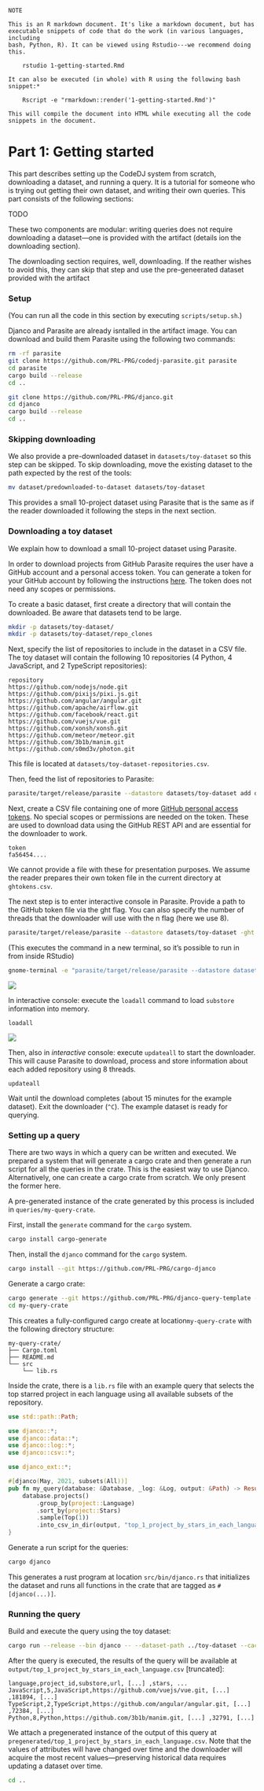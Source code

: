 ~~~
NOTE

This is an R markdown document. It's like a markdown document, but has 
executable snippets of code that do the work (in various languages, including
bash, Python, R). It can be viewed using Rstudio---we recommend doing this.

    rstudio 1-getting-started.Rmd

It can also be executed (in whole) with R using the following bash snippet:*
 
    Rscript -e "rmarkdown::render('1-getting-started.Rmd')"

This will compile the document into HTML while executing all the code 
snippets in the document.
~~~


# Part 1: Getting started

This part describes setting up the CodeDJ system from scratch, downloading a 
dataset, and running a query. It is a tutorial for someone who is trying out getting their own dataset, and 
writing their own queries. This part consists of the following sections:

TODO

These two components are modular: writing queries does not require downloading
a dataset---one is provided with the artifact (details ion the downloading 
section). 

The downloading section requires, well, downloading. If the reather wishes to avoid this,
they can skip that step and use the pre-geneerated dataset provided with the artifact

### Setup

(You can run all the code in this section by executing `scripts/setup.sh`.)

Djanco and Parasite are already isntalled in the artifact image. You can download and build them Parasite using the following two commands:

```bash
rm -rf parasite
git clone https://github.com/PRL-PRG/codedj-parasite.git parasite
cd parasite
cargo build --release
cd ..
```

```bash
git clone https://github.com/PRL-PRG/djanco.git 
cd djanco 
cargo build --release
cd ..
```

### Skipping downloading

We also provide a pre-downloaded dataset in `datasets/toy-dataset` so this step
can be skipped. To skip downloading, move the existing dataset to the path expected by the rest of the tools:

```bash
mv dataset/predownloaded-to-dataset datasets/toy-dataset
```

This provides a small 10-project dataset using Parasite that is the same 
as if the reader downloaded it following the steps in the next section.

### Downloading a toy dataset

We explain how to download a small 10-project dataset using Parasite. 

In order to download projects from GitHub Parasite requires the user have a 
GitHub account and a personal access token. You can generate a token for your 
GitHub account by following the instructions 
[here](https://docs.github.com/en/github/authenticating-to-github/creating-a-personal-access-token). 
The token does not need any scopes or permissions.

To create a basic dataset, first create a directory that will contain the 
downloaded. Be aware that datasets tend to be large. 

```bash
mkdir -p datasets/toy-dataset/
mkdir -p datasets/toy-dataset/repo_clones
```

Next, specify the list of repositories to include in the dataset in a CSV file.
 The toy dataset will contain the following 10 repositories (4 Python, 4 
 JavaScript, and 2 TypeScript repositories):

```
repository
https://github.com/nodejs/node.git
https://github.com/pixijs/pixi.js.git
https://github.com/angular/angular.git
https://github.com/apache/airflow.git
https://github.com/facebook/react.git
https://github.com/vuejs/vue.git
https://github.com/xonsh/xonsh.git
https://github.com/meteor/meteor.git
https://github.com/3b1b/manim.git
https://github.com/s0md3v/photon.git
```

This file is located at `datasets/toy-dataset-repositories.csv`.

Then, feed the list of repositories to Parasite:

```bash
parasite/target/release/parasite --datastore datasets/toy-dataset add datasets/toy-dataset-repositories.csv
```

Next, create a CSV file containing one of more 
[GitHub personal access tokens](https://docs.github.com/en/github/authenticating-to-github/creating-a-personal-access-token). 
No special scopes or permissions are needed on the token. These are used to 
download data using the GitHub REST API and are essential for the downloader
to work.

```
token
fa56454....
```

We cannot provide a file with these for presentation purposes. We assume the
reader prepares their own token file in the current directory at 
`ghtokens.csv`.

The next step is to enter interactive console in Parasite. Provide a path to
the GitHub token file via the ght flag. You can also specify the number of
threads that the downloader will use with the n flag (here we use 8).

```bash
parasite/target/release/parasite --datastore datasets/toy-dataset -ght ghtokens.csv -n 8 --interactive
```

(This executes the command in a new terminal, so it's possible to run in from inside RStudio)

```bash
gnome-terminal -e "parasite/target/release/parasite --datastore datasets/toy-dataset -ght ghtokens.csv -n 8 --interactive"
```

![](img/interactive.png)

In interactive console: execute the `loadall` command to load `substore`
information into memory.

```
loadall
```

![](img/loadall.png)

Then, also in *interactive* console: execute `updateall` to start the
downloader. This will cause Parasite to download, process and store information
about each added repository using 8 threads.

```
updateall
```

Wait until the download completes (about 15 minutes for the example dataset).
Exit the downloader (`^C`). The example dataset is ready for querying. 

### Setting up a query

There are two ways in which a query can be written and executed. We prepared a
system that will generate a cargo crate and then generate a run script for all
the queries in the crate. This is the easiest way to use Djanco. Alternatively,
one can create a cargo crate from scratch. We only present the former here.

A pre-generated instance of the crate generated by this process is included in
`queries/my-query-crate`.

First, install the `generate` command for the `cargo` system.

```bash
cargo install cargo-generate
```


Then, install the `djanco` command for the `cargo` system.

```bash
cargo install --git https://github.com/PRL-PRG/cargo-djanco
```

Generate a cargo crate:

```bash
cargo generate --git https://github.com/PRL-PRG/djanco-query-template --name my-query-crate
cd my-query-crate
```

This creates a fully-configured cargo create at location`my-query-crate`
with the following directory structure:

```
my-query-crate/
├── Cargo.toml
├── README.md
└── src
    └── lib.rs
```

Inside the crate, there is a `lib.rs` file with an example query that selects
the top starred project in each language using all available subsets of the
repository.

```rust
use std::path::Path;

use djanco::*;
use djanco::data::*;
use djanco::log::*;
use djanco::csv::*;

use djanco_ext::*;

#[djanco(May, 2021, subsets(All))]
pub fn my_query(database: &Database, _log: &Log, output: &Path) -> Result<(), std::io::Error>  {
    database.projects()
        .group_by(project::Language)
        .sort_by(project::Stars)
        .sample(Top(1))
        .into_csv_in_dir(output, "top_1_project_by_stars_in_each_language.csv")
}
```

Generate a run script for the queries:

```bash
cargo djanco
```

This generates a rust program at location `src/bin/djanco.rs` that initializes
the dataset and runs all functions in the crate that are tagged as 
`#[djanco(...)]`.

### Running the query

Build and execute the query using the toy dataset:

```bash
cargo run --release --bin djanco -- --dataset-path ../toy-dataset --cache-path cache --output-path output
```

After the query is executed, the results of the query will be available at 
`output/top_1_project_by_stars_in_each_language.csv` [truncated]:

```
language,project_id,substore,url, [...] ,stars, ...
JavaScript,5,JavaScript,https://github.com/vuejs/vue.git, [...] ,181894, [...]
TypeScript,2,TypeScript,https://github.com/angular/angular.git, [...] ,72384, [...]
Python,8,Python,https://github.com/3b1b/manim.git, [...] ,32791, [...]
```

We attach a pregenerated instance of the output of this query at 
`pregenerated/top_1_project_by_stars_in_each_language.csv`. Note that the
values of attributes will have changed over time and the downloader will
acquire the most recent values---preserving historical data requires
updating a dataset over time.

```bash
cd ..
```